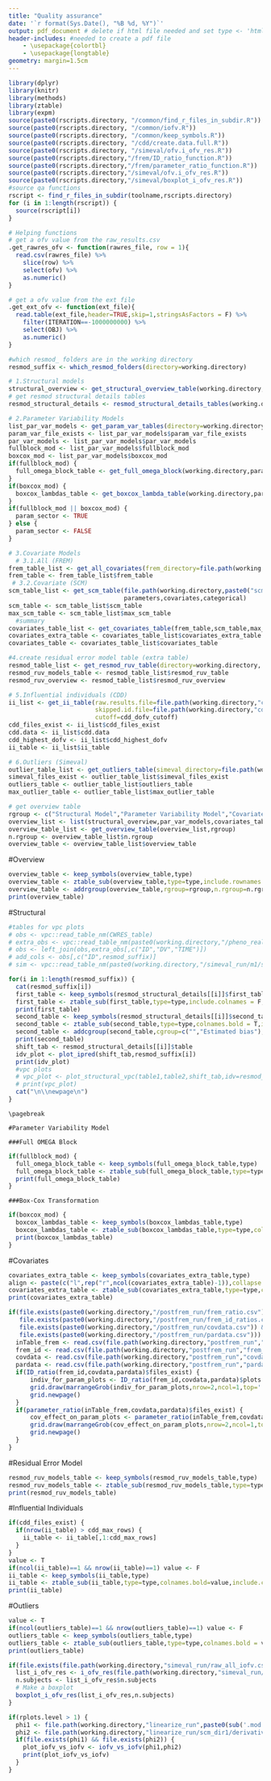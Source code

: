 ```yaml
---
title: "Quality assurance"
date: '`r format(Sys.Date(), "%B %d, %Y")`'
output: pdf_document # delete if html file needed and set type <- 'html'
header-includes: #needed to create a pdf file
    - \usepackage{colortbl}
    - \usepackage{longtable}
geometry: margin=1.5cm
---
```


```r
library(dplyr)
library(knitr)
library(methods)
library(ztable)
library(expm)
source(paste0(rscripts.directory, "/common/find_r_files_in_subdir.R"))
source(paste0(rscripts.directory, "/common/iofv.R"))
source(paste0(rscripts.directory, "/common/keep_symbols.R"))
source(paste0(rscripts.directory, "/cdd/create.data.full.R"))
source(paste0(rscripts.directory, "/simeval/ofv.i_ofv_res.R"))
source(paste0(rscripts.directory,"/frem/ID_ratio_function.R"))
source(paste0(rscripts.directory,"/frem/parameter_ratio_function.R"))
source(paste0(rscripts.directory,"/simeval/ofv.i_ofv_res.R"))
source(paste0(rscripts.directory,"/simeval/boxplot_i_ofv_res.R"))
#source qa functions
rscript <- find_r_files_in_subdir(toolname,rscripts.directory)
for (i in 1:length(rscript)) {
  source(rscript[i])
}
```


```r
# Helping functions
# get a ofv value from the raw_results.csv
.get_rawres_ofv <- function(rawres_file, row = 1){
  read.csv(rawres_file) %>%
    slice(row) %>%
    select(ofv) %>% 
    as.numeric()
}

# get a ofv value from the ext file
.get_ext_ofv <- function(ext_file){
  read.table(ext_file,header=TRUE,skip=1,stringsAsFactors = F) %>%
    filter(ITERATION==-1000000000) %>%
    select(OBJ) %>% 
    as.numeric()
}

#which resmod_ folders are in the working directory
resmod_suffix <- which_resmod_folders(directory=working.directory)
```

```r
# 1.Structural models
structural_overview <- get_structural_overview_table(working.directory,idv=resmod_suffix,groups)
# get resmod structural details tables
resmod_structural_details <- resmod_structural_details_tables(working.directory,model.directory,model.filename,CWRES_table,resmod_suffix,idv_name)
```

```r
# 2.Parameter Variability Models
list_par_var_models <- get_param_var_tables(directory=working.directory)
param_var_file_exists <- list_par_var_models$param_var_file_exists
par_var_models <- list_par_var_models$par_var_models
fullblock_mod <- list_par_var_models$fullblock_mod
boxcox_mod <- list_par_var_models$boxcox_mod
if(fullblock_mod) {
  full_omega_block_table <- get_full_omega_block(working.directory,param_var_file_exists,list_par_var_models$dofv_block)
}
if(boxcox_mod) {
  boxcox_lambdas_table <- get_boxcox_lambda_table(working.directory,param_var_file_exists,list_par_var_models$dofv_box)
}
if(fullblock_mod || boxcox_mod) {
  param_sector <- TRUE
} else {
  param_sector <- FALSE
}
```

```r
# 3.Covariate Models
  # 3.1.All (FREM)
frem_table_list <- get_all_covariates(frem_directory=file.path(working.directory,"frem_run"),covariates,categorical,parameters)
frem_table <- frem_table_list$frem_table
 # 3.2.Covariate (SCM)
scm_table_list <- get_scm_table(file.path(working.directory,paste0("scm_run/raw_results_",sub('.mod.*','',model.filename),".csv")),
                                parameters,covariates,categorical)
scm_table <- scm_table_list$scm_table
max_scm_table <- scm_table_list$max_scm_table
  #summary
covariates_table_list <- get_covariates_table(frem_table,scm_table,max_scm_table)
covariates_extra_table <- covariates_table_list$covariates_extra_table
covariates_table <- covariates_table_list$covariates_table
```

```r
#4.create residual error model table (extra table)
resmod_table_list <- get_resmod_ruv_table(directory=working.directory, idv_name)
resmod_ruv_models_table <- resmod_table_list$resmod_ruv_table
resmod_ruv_overview <- resmod_table_list$resmod_ruv_overview
```

```r
# 5.Influential individuals (CDD)
ii_list <- get_ii_table(raw.results.file=file.path(working.directory,"cdd_run",paste0("raw_results_",sub('.mod.*','',model.filename),"_linbase.csv")),
                        skipped.id.file=file.path(working.directory,"cdd_run/skipped_individuals1.csv"),
                        cutoff=cdd_dofv_cutoff)
cdd_files_exist <- ii_list$cdd_files_exist
cdd.data <- ii_list$cdd.data
cdd_highest_dofv <- ii_list$cdd_highest_dofv
ii_table <- ii_list$ii_table
```

```r
# 6.Outliers (Simeval)
outlier_table_list <- get_outliers_table(simeval_directory=file.path(working.directory, "simeval_run"),cdd.data)
simeval_files_exist <- outlier_table_list$simeval_files_exist
outliers_table <- outlier_table_list$outliers_table
max_outlier_table <- outlier_table_list$max_outlier_table
```

```r
# get overview table
rgroup <- c("Structural Model","Parameter Variability Model","Covariates","Residual Error Model","Influential Individuals","Outliers")
overview_list <- list(structural_overview,par_var_models,covariates_table,resmod_ruv_overview,cdd_highest_dofv,max_outlier_table)
overview_table_list <- get_overview_table(overview_list,rgroup)
n.rgroup <- overview_table_list$n.rgroup
overview_table <- overview_table_list$overview_table
```

#Overview
```r
overview_table <- keep_symbols(overview_table,type)
overview_table <- ztable_sub(overview_table,type=type,include.rownames = F,colnames.bold = T,align="lrc")
overview_table <- addrgroup(overview_table,rgroup=rgroup,n.rgroup=n.rgroup,cspan.rgroup=1)
print(overview_table)
```

\pagebreak

#Structural

```r
#tables for vpc plots
# obs <- vpc::read_table_nm(CWRES_table)
# extra_obs <- vpc::read_table_nm(paste0(working.directory,"/pheno_real_linbase.dta"))
# obs <- left_join(obs,extra_obs[,c("ID","DV","TIME")])
# add_cols <- obs[,c("ID",resmod_suffix)]
# sim <- vpc::read_table_nm(paste0(working.directory,"/simeval_run/m1/sim_res_table-1.dta")) %>% left_join(add_cols)

for(i in 1:length(resmod_suffix)) {
  cat(resmod_suffix[i])
  first_table <- keep_symbols(resmod_structural_details[[i]]$first_table,type)
  first_table <- ztable_sub(first_table,type=type,include.colnames = F,include.rownames = F,longtable = T,align="lr")
  print(first_table)
  second_table <- keep_symbols(resmod_structural_details[[i]]$second_table,type)
  second_table <- ztable_sub(second_table,type=type,colnames.bold = T,include.rownames = F,longtable = T,align="rlrr")
  second_table <- addcgroup(second_table,cgroup=c("","Estimated bias"),n.cgroup=c(1,2))
  print(second_table)
  shift_tab <- resmod_structural_details[[i]]$table
  idv_plot <- plot_ipred(shift_tab,resmod_suffix[i])
  print(idv_plot)
  #vpc plots
  # vpc_plot <- plot_structural_vpc(table1,table2,shift_tab,idv=resmod_suffix[i])
  # print(vpc_plot)
  cat("\n\\newpage\n")
}
```

```asis
\pagebreak

#Parameter Variability Model
```

```asis
###Full OMEGA Block
```

```r
if(fullblock_mod) {
  full_omega_block_table <- keep_symbols(full_omega_block_table,type)
  full_omega_block_table <- ztable_sub(full_omega_block_table,type=type,colnames.bold=T,include.rownames=F,longtable=T,align="lr")
  print(full_omega_block_table)
}
```

```asis
###Box-Cox Transformation
```

```r
if(boxcox_mod) {
  boxcox_lambdas_table <- keep_symbols(boxcox_lambdas_table,type)
  boxcox_lambdas_table <- ztable_sub(boxcox_lambdas_table,type=type,colnames.bold=T,include.rownames=F,longtable=T,align="lr")
  print(boxcox_lambdas_table)
}
```

\pagebreak

#Covariates
```r
covariates_extra_table <- keep_symbols(covariates_extra_table,type)
align <- paste(c("l",rep("r",ncol(covariates_extra_table)-1)),collapse = '')
covariates_extra_table <- ztable_sub(covariates_extra_table,type=type,colnames.bold = T,include.rownames = F,longtable = T,align=align)
print(covariates_extra_table)
```

```r
if(file.exists(paste0(working.directory,"/postfrem_run/frem_ratio.csv")) && 
   file.exists(paste0(working.directory,"/postfrem_run/frem_id_ratios.csv")) && 
   file.exists(paste0(working.directory,"/postfrem_run/covdata.csv")) &&
   file.exists(paste0(working.directory,"/postfrem_run/pardata.csv"))) {
  inTable_frem <- read.csv(file.path(working.directory,"postfrem_run","frem_ratio.csv"),header = T, as.is = T)
  frem_id <- read.csv(file.path(working.directory,"postfrem_run","frem_id_ratios.csv"), header = T, as.is = T)
  covdata <- read.csv(file.path(working.directory,"postfrem_run","covdata.csv"),header = T, as.is = T)
  pardata <- read.csv(file.path(working.directory,"postfrem_run","pardata.csv"),header = T, as.is = T)
  if(ID_ratio(frem_id,covdata,pardata)$files_exist) {
	  indiv_for_param_plots <- ID_ratio(frem_id,covdata,pardata)$plots
	  grid.draw(marrangeGrob(indiv_for_param_plots,nrow=2,ncol=1,top=''))
	  grid.newpage()
  }
  if(parameter_ratio(inTable_frem,covdata,pardata)$files_exist) {
	  cov_effect_on_param_plots <- parameter_ratio(inTable_frem,covdata,pardata)$plots
	  grid.draw(marrangeGrob(cov_effect_on_param_plots,nrow=2,ncol=1,top=''))
	  grid.newpage()
  }
}
```

\pagebreak

#Residual Error Model
```r
resmod_ruv_models_table <- keep_symbols(resmod_ruv_models_table,type)
resmod_ruv_models_table <- ztable_sub(resmod_ruv_models_table,type=type,colnames.bold = T,include.rownames = F,longtable = T,align="lrc")
print(resmod_ruv_models_table)
```

\pagebreak

#Influential Individuals
```r
if(cdd_files_exist) {
  if(nrow(ii_table) > cdd_max_rows) {
    ii_table <- ii_table[,1:cdd_max_rows]
  }
}
value <- T
if(ncol(ii_table)==1 && nrow(ii_table)==1) value <- F
ii_table <- keep_symbols(ii_table,type)
ii_table <- ztable_sub(ii_table,type=type,colnames.bold=value,include.colnames=value,include.rownames=F,longtable=T,digits=1,align="lr")
print(ii_table)
```

\pagebreak

#Outliers
```r
value <- T
if(ncol(outliers_table)==1 && nrow(outliers_table)==1) value <- F
outliers_table <- keep_symbols(outliers_table,type)
outliers_table <- ztable_sub(outliers_table,type=type,colnames.bold = value,include.colnames = value,include.rownames = F,longtable = T,digits = 1,align="lr")
print(outliers_table)
```

```r
if(file.exists(file.path(working.directory,"simeval_run/raw_all_iofv.csv"))) {
  list_i_ofv_res <- i_ofv_res(file.path(working.directory,"simeval_run/raw_all_iofv.csv"),show.warning=F)# calculation
  n.subjects <- list_i_ofv_res$n.subjects
  # Make a boxplot
  boxplot_i_ofv_res(list_i_ofv_res,n.subjects)
}
```

```r
if(rplots.level > 1) {
  phi1 <- file.path(working.directory,"linearize_run",paste0(sub('.mod.*','',model.filename),"_linbase.phi"))
  phi2 <- file.path(working.directory,"linearize_run/scm_dir1/derivatives.phi")
  if(file.exists(phi1) && file.exists(phi2)) {
    plot_iofv_vs_iofv <- iofv_vs_iofv(phi1,phi2)
    print(plot_iofv_vs_iofv)
  }
}
```